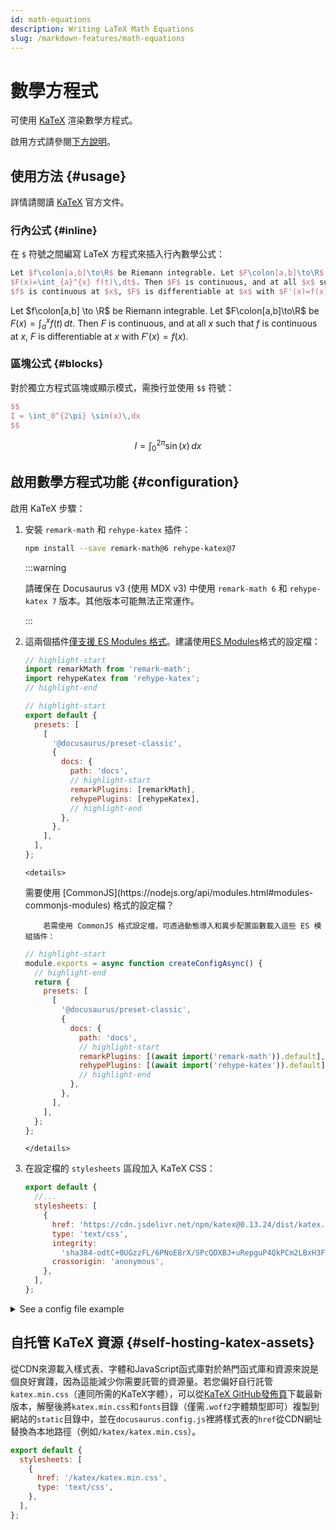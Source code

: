 ```yaml
---
id: math-equations
description: Writing LaTeX Math Equations
slug: /markdown-features/math-equations
---
```


# 數學方程式


可使用 [KaTeX](https://katex.org) 渲染數學方程式。

啟用方式請參閱[下方說明](#configuration)。

## 使用方法 {#usage}

詳情請閱讀 [KaTeX](https://katex.org) 官方文件。

### 行內公式 {#inline}

在 `$` 符號之間編寫 LaTeX 方程式來插入行內數學公式：

```latex
Let $f\colon[a,b]\to\R$ be Riemann integrable. Let $F\colon[a,b]\to\R$ be
$F(x)=\int_{a}^{x} f(t)\,dt$. Then $F$ is continuous, and at all $x$ such that
$f$ is continuous at $x$, $F$ is differentiable at $x$ with $F'(x)=f(x)$.
```

<BrowserWindow>

Let $f\colon[a,b] \to \R$ be Riemann integrable. Let $F\colon[a,b]\to\R$ be $F(x)=
\int_{a}^{x} f(t)\,dt$. Then $F$ is continuous, and at all $x$ such that $f$ is continuous at $x$, $F$ is differentiable at $x$ with $F'(x)=f(x)$.

</BrowserWindow>

### 區塊公式 {#blocks}

對於獨立方程式區塊或顯示模式，需換行並使用 `$$` 符號：

```latex
$$
I = \int_0^{2\pi} \sin(x)\,dx
$$
```

<BrowserWindow>

$$
I = \int_0^{2\pi} \sin(x)\,dx
$$

</BrowserWindow>

## 啟用數學方程式功能 {#configuration}

啟用 KaTeX 步驟：

1. 安裝 `remark-math` 和 `rehype-katex` 插件：

    ```bash npm2yarn
    npm install --save remark-math@6 rehype-katex@7
    ```

    :::warning

    請確保在 Docusaurus v3 (使用 MDX v3) 中使用 `remark-math 6` 和 `rehype-katex 7` 版本。其他版本可能無法正常運作。

    :::

2.  這兩個插件[僅支援 ES Modules 格式](https://gist.github.com/sindresorhus/a39789f98801d908bbc7ff3ecc99d99c)。建議使用[ES Modules](https://flaviocopes.com/es-modules/)格式的設定檔：

    ```js title="ES module docusaurus.config.js"
    // highlight-start
    import remarkMath from 'remark-math';
    import rehypeKatex from 'rehype-katex';
    // highlight-end

    // highlight-start
    export default {
      presets: [
        [
          '@docusaurus/preset-classic',
          {
            docs: {
              path: 'docs',
              // highlight-start
              remarkPlugins: [remarkMath],
              rehypePlugins: [rehypeKatex],
              // highlight-end
            },
          },
        ],
      ],
    };
    ```

        <details>

    <summary>
      需要使用
      [CommonJS](https://nodejs.org/api/modules.html#modules-commonjs-modules)
      格式的設定檔？
    </summary>

            若需使用 CommonJS 格式設定檔，可透過動態導入和異步配置函數載入這些 ES 模組插件：

    ```js title="CommonJS module docusaurus.config.js"
    // highlight-start
    module.exports = async function createConfigAsync() {
      // highlight-end
      return {
        presets: [
          [
            '@docusaurus/preset-classic',
            {
              docs: {
                path: 'docs',
                // highlight-start
                remarkPlugins: [(await import('remark-math')).default],
                rehypePlugins: [(await import('rehype-katex')).default],
                // highlight-end
              },
            },
          ],
        ],
      };
    };
    ```

        </details>

3.  在設定檔的 `stylesheets` 區段加入 KaTeX CSS：

    ```js
    export default {
      //...
      stylesheets: [
        {
          href: 'https://cdn.jsdelivr.net/npm/katex@0.13.24/dist/katex.min.css',
          type: 'text/css',
          integrity:
            'sha384-odtC+0UGzzFL/6PNoE8rX/SPcQDXBJ+uRepguP4QkPCm2LBxH3FA3y+fKSiJ+AmM',
          crossorigin: 'anonymous',
        },
      ],
    };
    ```

<details>
<summary>See a config file example</summary>

```js title="docusaurus.config.js"
// highlight-start
import remarkMath from 'remark-math';
import rehypeKatex from 'rehype-katex';
// highlight-end

export default {
  title: 'Docusaurus',
  tagline: 'Build optimized websites quickly, focus on your content',
  presets: [
    [
      '@docusaurus/preset-classic',
      {
        docs: {
          path: 'docs',
          // highlight-start
          remarkPlugins: [remarkMath],
          rehypePlugins: [rehypeKatex],
          // highlight-end
        },
      },
    ],
  ],
  // highlight-start
  stylesheets: [
    {
      href: 'https://cdn.jsdelivr.net/npm/katex@0.13.24/dist/katex.min.css',
      type: 'text/css',
      integrity:
        'sha384-odtC+0UGzzFL/6PNoE8rX/SPcQDXBJ+uRepguP4QkPCm2LBxH3FA3y+fKSiJ+AmM',
      crossorigin: 'anonymous',
    },
  ],
  // highlight-end
};
```

</details>

## 自托管 KaTeX 資源 {#self-hosting-katex-assets}

從CDN來源載入樣式表、字體和JavaScript函式庫對於熱門函式庫和資源來說是個良好實踐，因為這能減少你需要託管的資源量。若您偏好自行託管`katex.min.css`（連同所需的KaTeX字體），可以從[KaTeX GitHub發佈頁](https://github.com/KaTeX/KaTeX/releases)下載最新版本，解壓後將`katex.min.css`和`fonts`目錄（僅需`.woff2`字體類型即可）複製到網站的`static`目錄中，並在`docusaurus.config.js`裡將樣式表的`href`從CDN網址替換為本地路徑（例如`/katex/katex.min.css`）。

```js title="docusaurus.config.js"
export default {
  stylesheets: [
    {
      href: '/katex/katex.min.css',
      type: 'text/css',
    },
  ],
};
```